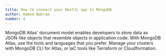 ```yaml
---
title: How to connect your NextJs app to MongoDB
author: Hamed Bahram
number: 4
---
```


MongoDB Atlas' document model enables developers to store data as JSON-like objects that resemble objects in application code. With MongoDB Atlas, use the tools and languages that you prefer. Manage your clusters with MongoDB CLI for Atlas, or IaC tools like Terraform or Cloudformation.